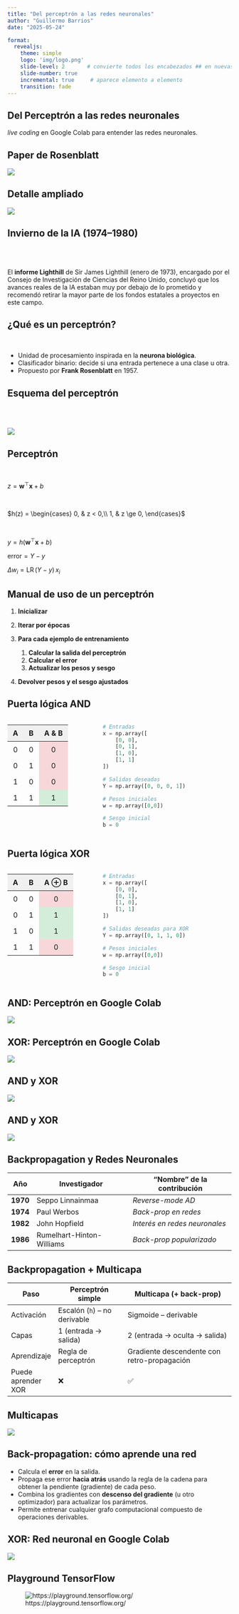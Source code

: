 ```yaml
---
title: "Del perceptrón a las redes neuronales"
author: "Guillermo Barrios"
date: "2025-05-24"

format:
  revealjs:
    theme: simple
    logo: 'img/logo.png'
    slide-level: 2       # convierte todos los encabezados ## en nuevas diapositivas
    slide-number: true
    incremental: true     # aparece elemento a elemento
    transition: fade
---
```



## Del Perceptrón a las redes neuronales {.center}
::: incremental 
_live coding_ en Google Colab para entender las redes neuronales.
:::


## Paper de Rosenblatt

![](img/summary_perceptron.png){ .lightbox}



## Detalle ampliado

![](img/language_translation.png){ .lightbox }

## Invierno de la IA (1974--1980)


<br>
<br>


  El **informe Lighthill** de Sir James Lighthill (enero de 1973), encargado por el Consejo de Investigación de Ciencias del Reino Unido, concluyó que los avances reales de la IA estaban muy por debajo de lo prometido y recomendó retirar la mayor parte de los fondos estatales a proyectos en este campo.


## ¿Qué es un perceptrón?

<br>

- Unidad de procesamiento inspirada en la **neurona biológica**.  
- Clasificador binario: decide si una entrada pertenece a una clase u otra.  
- Propuesto por **Frank Rosenblatt** en 1957.


## Esquema del perceptrón

<br>
<br>

![](img/perceptron_scheme.png){ .lightbox}


## Perceptrón

<br>

$z = \mathbf{w}^\top \mathbf{x} + b$

<br>

$h(z) =
\begin{cases}
0, & z < 0,\\
1, & z \ge 0,
\end{cases}$

<br>

$y = h\bigl(\mathbf{w}^\top \mathbf{x} + b\bigr)$
<!-- $y = f_{w,b}(\mathbf{x}) = h\bigl(\mathbf{w}^\top \mathbf{x} + b\bigr)$ -->

<!-- ## Error y actualización -->

$\text{error}=Y−y$ 

$\Delta w_i = \mathrm{LR}\,\bigl(Y - y\bigr)\,x_i$



## Manual de uso de un perceptrón


1. **Inicializar**  
   <!-- - Poner todos los pesos en cero.  
   - Poner el sesgo (bias) en cero. -->

2. **Iterar por épocas**  
   <!-- - Repetir el ciclo de aprendizaje un número fijo de veces. -->

3. **Para cada ejemplo de entrenamiento**  
   1. **Calcular la salida del perceptrón**  
      <!-- - Multiplicar las entradas por sus pesos, sumar el sesgo y aplicar la función de activación (paso unitario).   -->
   2. **Calcular el error**  
      <!-- - Restar la salida obtenida de la etiqueta correcta.   -->
   3. **Actualizar los pesos y sesgo**  
      <!-- - Ajustar cada peso proporcional al error, a la entrada correspondiente y a la tasa de aprendizaje.   -->
   <!-- 4. **Actualizar el sesgo**   -->
      <!-- - Ajustar el sesgo proporcional al error y a la tasa de aprendizaje. -->

4. **Devolver pesos y el sesgo ajustados**

## Puerta lógica AND


:::: {.columns}

:::{.column width="40%" .right }

<table>
  <thead style="background-color: #f0f0f0;">
    <tr>
      <th style="padding: 8px 12px; text-align: center;">A</th>
      <th style="padding: 8px 12px; text-align: center;">B</th>
      <th style="padding: 8px 12px; text-align: center;">A & B</th>
    </tr>
  </thead>
  <tbody>
    <tr>
      <td style="padding: 8px 12px; text-align: center;">0</td>
      <td style="padding: 8px 12px; text-align: center;">0</td>
      <td style="background-color: #f8d7da; padding: 8px 12px; text-align: center;">0</td>
    </tr>
    <tr>
      <td style="padding: 8px 12px; text-align: center;">0</td>
      <td style="padding: 8px 12px; text-align: center;">1</td>
      <td style="background-color: #f8d7da; padding: 8px 12px; text-align: center;">0</td>
    </tr>
    <tr>
      <td style="padding: 8px 12px; text-align: center;">1</td>
      <td style="padding: 8px 12px; text-align: center;">0</td>
      <td style="background-color: #f8d7da; padding: 8px 12px; text-align: center;">0</td>
    </tr>
    <tr>
      <td style="padding: 8px 12px; text-align: center;">1</td>
      <td style="padding: 8px 12px; text-align: center;">1</td>
      <td style="background-color: #d4edda; padding: 8px 12px; text-align: center;">1</td>
    </tr>
  </tbody>
</table>

:::

:::{.column width="60%"}
```python 
# Entradas
x = np.array([
    [0, 0],
    [0, 1],
    [1, 0],
    [1, 1]
])

# Salidas deseadas
Y = np.array([0, 0, 0, 1])

# Pesos iniciales
w = np.array([0,0])

# Sesgo inicial
b = 0
``` 
:::

::::


## Puerta lógica XOR

:::: {.columns}

:::{.column width="40%" .right}

<table>
  <thead style="background-color: #f0f0f0;">
    <tr>
      <th style="padding: 8px 12px; text-align: center;">A</th>
      <th style="padding: 8px 12px; text-align: center;">B</th>
      <th style="padding: 8px 12px; text-align: center;">A ⊕ B</th>
    </tr>
  </thead>
  <tbody>
    <tr>
      <td style="padding: 8px 12px; text-align: center;">0</td>
      <td style="padding: 8px 12px; text-align: center;">0</td>
      <td style="background-color: #f8d7da; padding: 8px 12px; text-align: center;">0</td>
    </tr>
    <tr>
      <td style="padding: 8px 12px; text-align: center;">0</td>
      <td style="padding: 8px 12px; text-align: center;">1</td>
      <td style="background-color: #d4edda; padding: 8px 12px; text-align: center;">1</td>
    </tr>
    <tr>
      <td style="padding: 8px 12px; text-align: center;">1</td>
      <td style="padding: 8px 12px; text-align: center;">0</td>
      <td style="background-color: #d4edda; padding: 8px 12px; text-align: center;">1</td>
    </tr>
    <tr>
      <td style="padding: 8px 12px; text-align: center;">1</td>
      <td style="padding: 8px 12px; text-align: center;">1</td>
      <td style="background-color: #f8d7da; padding: 8px 12px; text-align: center;">0</td>
    </tr>
  </tbody>
</table>

:::

:::{.column width="60%"}

  ```python
  # Entradas
  x = np.array([
      [0, 0],
      [0, 1],
      [1, 0],
      [1, 1]
  ])

  # Salidas deseadas para XOR
  Y = np.array([0, 1, 1, 0])

# Pesos iniciales
w = np.array([0,0])

# Sesgo inicial
b = 0
```

:::

::::

## AND: Perceptrón en Google Colab

[![](img/google_colab_AND.png)](https://colab.research.google.com/drive/1OMee_vTQXbdsXTrN6syQydwA8k_ccVp_?usp=sharing)



## XOR: Perceptrón en Google Colab

[![](img/google_colab_XOR.png)](https://colab.research.google.com/drive/10nrTgGWWoMYsv_Os3cbFlF0eAI1Spx1p?usp=sharing)



## AND y XOR

![](img/error_XOR.png){.lightbox} 

## AND y XOR {.center}

![](img/and_or_xor.png){.lightbox}


## Backpropagation y Redes Neuronales

| Año      | Investigador              | “Nombre” de la contribución   |
| -------- | ------------------------- | ---------------------------   |
| **1970** | Seppo Linnainmaa          | *Reverse-mode AD*             |
| **1974** | Paul Werbos               | *Back-prop en redes*          |
| **1982** | John Hopfield             | *Interés en redes neuronales* |
| **1986** | Rumelhart-Hinton-Williams | *Back-prop popularizado*      |


## Backpropagation + Multicapa

| Paso               | Perceptrón simple            | Multicapa (+ back-prop)                     |
| ------------------ | ---------------------------- | ------------------------------------------- |
| Activación         | Escalón (`h`) – no derivable | Sigmoide – derivable                        |
| Capas              | 1 (entrada → salida)         | 2 (entrada → oculta → salida)               |
| Aprendizaje        | Regla de perceptrón          | Gradiente descendente con retro-propagación |
| Puede aprender XOR | ❌                            | ✅                                           |

## Multicapas {.center}

![](img/multicapas.png)

## Back-propagation: cómo aprende una red


* Calcula el **error** en la salida.
* Propaga ese error **hacia atrás** usando la regla de la cadena para obtener la pendiente (gradiente) de cada peso.
* Combina los gradientes con **descenso del gradiente** (u otro optimizador) para actualizar los parámetros.
* Permite entrenar cualquier grafo computacional compuesto de operaciones derivables.




## XOR: Red neuronal en Google Colab

[![](img/red_xor.png)](https://colab.research.google.com/drive/11L2vVBkQ65aNBMT-lrMGZjp5Q9606Nn9?usp=sharing)



## Playground TensorFlow {.center}

![https://playground.tensorflow.org/](https://playground.tensorflow.org/)

